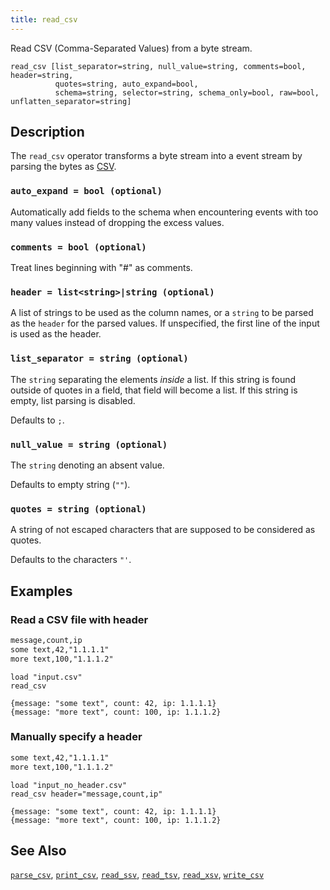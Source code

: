 ```yaml
---
title: read_csv
---
```


Read CSV (Comma-Separated Values) from a byte stream.

```tql
read_csv [list_separator=string, null_value=string, comments=bool, header=string,
          quotes=string, auto_expand=bool,
          schema=string, selector=string, schema_only=bool, raw=bool, unflatten_separator=string]
```

## Description

The `read_csv` operator transforms a byte stream into a event stream by parsing
the bytes as [CSV](https://en.wikipedia.org/wiki/Comma-separated_values).

### `auto_expand = bool (optional)`

Automatically add fields to the schema when encountering events with too many
values instead of dropping the excess values.

### `comments = bool (optional)`

Treat lines beginning with "#" as comments.

### `header = list<string>|string (optional)`

A list of strings to be used as the column names, or a `string` to be parsed
as the `header` for the parsed values.
If unspecified, the first line of the input is used as the header.

### `list_separator = string (optional)`

The `string` separating the elements _inside_ a list. If this string is found
outside of quotes in a field, that field will become a list. If this string is
empty, list parsing is disabled.

Defaults to `;`.

### `null_value = string (optional)`

The `string` denoting an absent value.

Defaults to empty string (`""`).

### `quotes = string (optional)`

A string of not escaped characters that are supposed to be considered as quotes.

Defaults to the characters `"'`.


<CommonOptions />

## Examples

### Read a CSV file with header

```txt title="input.csv"
message,count,ip
some text,42,"1.1.1.1"
more text,100,"1.1.1.2"
```

```tql
load "input.csv"
read_csv
```

```tql
{message: "some text", count: 42, ip: 1.1.1.1}
{message: "more text", count: 100, ip: 1.1.1.2}
```

### Manually specify a header

```txt title="input_no_header.csv"
some text,42,"1.1.1.1"
more text,100,"1.1.1.2"
```

```tql
load "input_no_header.csv"
read_csv header="message,count,ip"
```

```tql
{message: "some text", count: 42, ip: 1.1.1.1}
{message: "more text", count: 100, ip: 1.1.1.2}
```

## See Also

[`parse_csv`](../functions/parse_csv),
[`print_csv`](../functions/print_csv),
[`read_ssv`](read_ssv),
[`read_tsv`](read_tsv),
[`read_xsv`](read_xsv),
[`write_csv`](write_csv)
